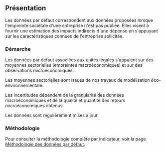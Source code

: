 ## Présentation

Les données par défaut correspondent aux données proposées lorsque l'empreinte sociétale d'une entreprise n'est pas publiée. Elles visent à fournir une estimation des impacts indirects d'une dépense en s'appuyant sur les caractéristiques connues de l'entreprise sollicitée.

### Démarche

Les données par défaut associées aux unités légales s'appuient sur des moyennes sectorielles (empreintes macroéconomiques) et sur des observations microéconomiques.

Les moyennes sectorielles sont issues de nos travaux de modélisation éco-environnementale.

Les incertitudes dépendent de la granularité des données macroéconomiques et de la qualité et quantité des retours microéconomiques obtenus.

Les données sont régulièrement mises à jour.

### Méthodologie 

Pour consulter la méthodologie complète par indicateur, voir la page [Méthodologie des données par défaut](/docs/donnees-par-defaut/methodologie).
